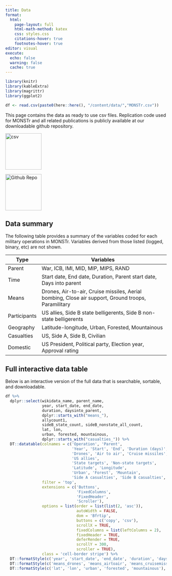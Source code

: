 ```yaml
---
title: Data
format:
  html:
    page-layout: full
    html-math-method: katex
    css: styles.css
    citations-hover: true
    footnotes-hover: true
editor: visual
execute:
  echo: false
  warning: false
  cache: true
---
```


```r
library(knitr)
library(kableExtra)
library(magrittr)
library(ggplot2)

df <- read.csv(paste0(here::here(), "/content/data/","MONSTr.csv"))
```

This page contains the data as ready to use csv files. Replication code used for MONSTr and all related publications is publicly available at our downloadable github repository.

::: {layout-ncol="2"}
[![csv](images/image-1053309457.png){fig-align="left" width="113"}](/content/data/MONSTr.csv)

[![Github Repo](images/image-1960859350.png){fig-align="left" width="113"}](https://github.com/jandresgannon/MONSTr)
:::

## Data summary

The following table provides a summary of the variables coded for each military operations in MONSTr. Variables derived from those listed (logged, binary, etc) are not shown.

| Type         | Variables                                                                                           |
|--------------|-----------------------------------------------------------------------------------------------------|
| Parent       | War, ICB, IMI, MID, MIP, MIPS, RAND                                                                 |
| Time         | Start date, End date, Duration, Parent start date, Days into parent                                 |
| Means        | Drones, Air-to-air, Cruise missiles, Aerial bombing, Close air support, Ground troops, Paramilitary |
| Participants | US allies, Side B state belligerents, Side B non-state belligerents                                 |
| Geography    | Latitude-longitude, Urban, Forested, Mountainous                                                    |
| Casualties   | US, Side A, Side B, Civilian                                                                        |
| Domestic     | US President, Political party, Election year, Approval rating                                       |

## Full interactive data table

Below is an interactive version of the full data that is searchable, sortable, and downloadable.

```r
df %>%
  dplyr::select(wikidata_name, parent_name,
                year, start_date, end_date,
                duration, daysinto_parent,
                dplyr::starts_with("means_"),
                allycount1,
                sideB_state_count, sideB_nonstate_all_count,
                lat, lon,
                urban, forested, mountainous,
                dplyr::starts_with("casualties_")) %>%
  DT::datatable(colnames = c('Operation', 'Parent',
                             'Year', 'Start', 'End', 'Duration (days)', 'Days into parent',
                             'Drones', 'Air to air', 'Cruise missiles', 'Aerial bombing', 'Close air support', 'Ground troops', 'Paramil',
                             'US allies',
                             'State targets', 'Non-state targets',
                             'Latitude', 'Longitude',
                             'Urban', 'Forest', 'Mountain',
                             'Side A casualties', 'Side B casualties', 'Civilian casualties', 'US casualties'),
                filter = 'top',
                extensions = c('Buttons',
                               'FixedColumns',
                               'FixedHeader',
                               'Scroller'),
                options = list(order = list(list(2, 'asc')),
                               autoWidth = FALSE,
                               dom = 'Bfrtip',
                               buttons = c('copy', 'csv'),
                               scrollX = TRUE,
                               fixedColumns = list(leftColumns = 2),
                               fixedHeader = TRUE,
                               deferRender = TRUE,
                               scrollY = 300,
                               scroller = TRUE),
                class = 'cell-border stripe') %>%
  DT::formatStyle(c('year', 'start_date', 'end_date', 'duration', 'daysinto_parent'),  backgroundColor = 'orange') %>%
  DT::formatStyle(c('means_drones', 'means_airtoair', 'means_cruisemissiles', 'means_aerialbombing', 'means_closeairsupport', 'means_groundtroops', 'means_paramilitary'),  backgroundColor = 'lightblue') %>%
  DT::formatStyle(c('lat', 'lon', 'urban', 'forested', 'mountainous'),  backgroundColor = 'lightgreen')
```
